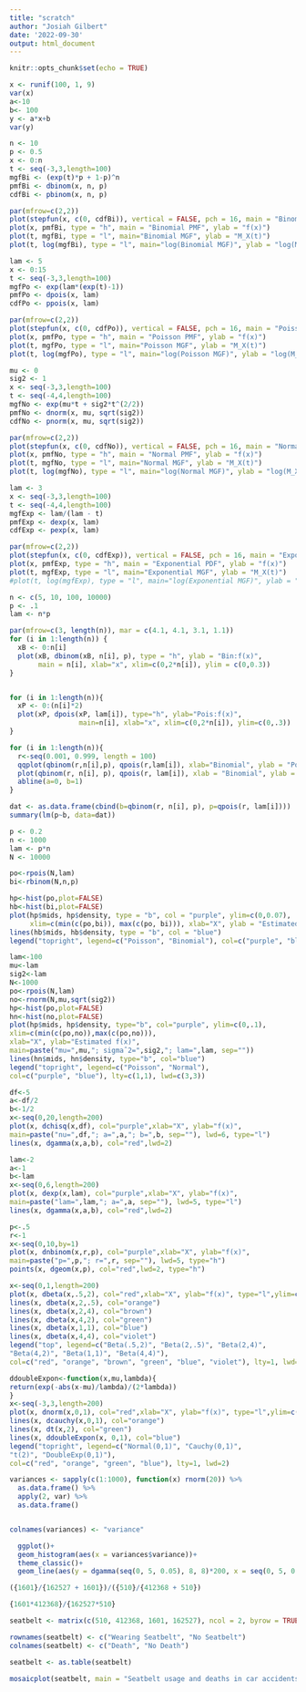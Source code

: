 ```yaml
---
title: "scratch"
author: "Josiah Gilbert"
date: '2022-09-30'
output: html_document
---
```




```r
knitr::opts_chunk$set(echo = TRUE)
```


```r
x <- runif(100, 1, 9)
var(x)
a<-10
b<- 100
y <- a*x+b
var(y)
```

```r
n <- 10
p <- 0.5
x <- 0:n
t <- seq(-3,3,length=100)
mgfBi <- (exp(t)*p + 1-p)^n
pmfBi <- dbinom(x, n, p)
cdfBi <- pbinom(x, n, p)

par(mfrow=c(2,2))
plot(stepfun(x, c(0, cdfBi)), vertical = FALSE, pch = 16, main = "Binomial CDF", ylab = "F(x)")
plot(x, pmfBi, type = "h", main = "Binomial PMF", ylab = "f(x)")
plot(t, mgfBi, type = "l", main="Binomial MGF", ylab = "M_X(t)")
plot(t, log(mgfBi), type = "l", main="log(Binomial MGF)", ylab = "log(M_X(t))")
```


```r
lam <- 5
x <- 0:15
t <- seq(-3,3,length=100)
mgfPo <- exp(lam*(exp(t)-1))
pmfPo <- dpois(x, lam)
cdfPo <- ppois(x, lam)

par(mfrow=c(2,2))
plot(stepfun(x, c(0, cdfPo)), vertical = FALSE, pch = 16, main = "Poisson CDF", ylab = "F(x)")
plot(x, pmfPo, type = "h", main = "Poisson PMF", ylab = "f(x)")
plot(t, mgfPo, type = "l", main="Poisson MGF", ylab = "M_X(t)")
plot(t, log(mgfPo), type = "l", main="log(Poisson MGF)", ylab = "log(M_X(t))")
```

```r
mu <- 0
sig2 <- 1
x <- seq(-3,3,length=100)
t <- seq(-4,4,length=100)
mgfNo <- exp(mu*t + sig2*t^(2/2))
pmfNo <- dnorm(x, mu, sqrt(sig2))
cdfNo <- pnorm(x, mu, sqrt(sig2))

par(mfrow=c(2,2))
plot(stepfun(x, c(0, cdfNo)), vertical = FALSE, pch = 16, main = "Normal CDF", ylab = "F(x)")
plot(x, pmfNo, type = "h", main = "Normal PMF", ylab = "f(x)")
plot(t, mgfNo, type = "l", main="Normal MGF", ylab = "M_X(t)")
plot(t, log(mgfNo), type = "l", main="log(Normal MGF)", ylab = "log(M_X(t))")
```

```r
lam <- 3
x <- seq(-3,3,length=100)
t <- seq(-4,4,length=100)
mgfExp <- lam/(lam - t)
pmfExp <- dexp(x, lam)
cdfExp <- pexp(x, lam)

par(mfrow=c(2,2))
plot(stepfun(x, c(0, cdfExp)), vertical = FALSE, pch = 16, main = "Exponential CDF", ylab = "F(x)")
plot(x, pmfExp, type = "h", main = "Exponential PDF", ylab = "f(x)")
plot(t, mgfExp, type = "l", main="Exponential MGF", ylab = "M_X(t)")
#plot(t, log(mgfExp), type = "l", main="log(Exponential MGF)", ylab = "log(M_X(t))")
```

```r
n <- c(5, 10, 100, 10000)
p <- .1
lam <- n*p

par(mfrow=c(3, length(n)), mar = c(4.1, 4.1, 3.1, 1.1))
for (i in 1:length(n)) {
  xB <- 0:n[i]
  plot(xB, dbinom(xB, n[i], p), type = "h", ylab = "Bin:f(x)",
       main = n[i], xlab="x", xlim=c(0,2*n[i]), ylim = c(0,0.3))
}


for (i in 1:length(n)){
  xP <- 0:(n[i]*2)
  plot(xP, dpois(xP, lam[i]), type="h", ylab="Pois:f(x)", 
                 main=n[i], xlab="x", xlim=c(0,2*n[i]), ylim=c(0,.3))
}

for (i in 1:length(n)){
  r<-seq(0.001, 0.999, length = 100)
  qqplot(qbinom(r,n[i],p), qpois(r,lam[i]), xlab="Binomial", ylab = "Poisson")
  plot(qbinom(r, n[i], p), qpois(r, lam[i]), xlab = "Binomial", ylab = "Poisson")
  abline(a=0, b=1)
}

dat <- as.data.frame(cbind(b=qbinom(r, n[i], p), p=qpois(r, lam[i])))
summary(lm(p~b, data=dat))
```



```r
p <- 0.2
n <- 1000
lam <- p*n
N <- 10000

po<-rpois(N,lam)
bi<-rbinom(N,n,p)

hp<-hist(po,plot=FALSE)
hb<-hist(bi,plot=FALSE)
plot(hp$mids, hp$density, type = "b", col = "purple", ylim=c(0,0.07),
     xlim=c(min(c(po,bi)), max(c(po, bi))), xlab="X", ylab = "Estimated f(x)", main = paste("n=", n, "; p=", p, "; lam=", lam, sep = ""))
lines(hb$mids, hb$density, type = "b", col = "blue")
legend("topright", legend=c("Poisson", "Binomial"), col=c("purple", "blue"), lty=c(1,1), lwd=c(3,3))
```

```r
lam<-100
mu<-lam
sig2<-lam
N<-1000
po<-rpois(N,lam)
no<-rnorm(N,mu,sqrt(sig2))
hp<-hist(po,plot=FALSE)
hn<-hist(no,plot=FALSE)
plot(hp$mids, hp$density, type="b", col="purple", ylim=c(0,.1),
xlim=c(min(c(po,no)),max(c(po,no))),
xlab="X", ylab="Estimated f(x)",
main=paste("mu=",mu,"; sigmaˆ2=",sig2,"; lam=",lam, sep=""))
lines(hn$mids, hn$density, type="b", col="blue")
legend("topright", legend=c("Poisson", "Normal"),
col=c("purple", "blue"), lty=c(1,1), lwd=c(3,3))
```

```r
df<-5
a<-df/2
b<-1/2
x<-seq(0,20,length=200)
plot(x, dchisq(x,df), col="purple",xlab="X", ylab="f(x)",
main=paste("nu=",df,"; a=",a,"; b=",b, sep=""), lwd=6, type="l")
lines(x, dgamma(x,a,b), col="red",lwd=2)
```

```r
lam<-2
a<-1
b<-lam
x<-seq(0,6,length=200)
plot(x, dexp(x,lam), col="purple",xlab="X", ylab="f(x)",
main=paste("lam=",lam,"; a=",a, sep=""), lwd=5, type="l")
lines(x, dgamma(x,a,b), col="red",lwd=2)
```


```r
p<-.5
r<-1
x<-seq(0,10,by=1)
plot(x, dnbinom(x,r,p), col="purple",xlab="X", ylab="f(x)",
main=paste("p=",p,"; r=",r, sep=""), lwd=5, type="h")
points(x, dgeom(x,p), col="red",lwd=2, type="h")
```

```r
x<-seq(0,1,length=200)
plot(x, dbeta(x,.5,2), col="red",xlab="X", ylab="f(x)", type="l",ylim=c(0,6))
lines(x, dbeta(x,2,.5), col="orange")
lines(x, dbeta(x,2,4), col="brown")
lines(x, dbeta(x,4,2), col="green")
lines(x, dbeta(x,1,1), col="blue")
lines(x, dbeta(x,4,4), col="violet")
legend("top", legend=c("Beta(.5,2)", "Beta(2,.5)", "Beta(2,4)",
"Beta(4,2)", "Beta(1,1)", "Beta(4,4)"),
col=c("red", "orange", "brown", "green", "blue", "violet"), lty=1, lwd=2)
```

```r
ddoubleExpon<-function(x,mu,lambda){
return(exp(-abs(x-mu)/lambda)/(2*lambda))
}
x<-seq(-3,3,length=200)
plot(x, dnorm(x,0,1), col="red",xlab="X", ylab="f(x)", type="l",ylim=c(0,1))
lines(x, dcauchy(x,0,1), col="orange")
lines(x, dt(x,2), col="green")
lines(x, ddoubleExpon(x, 0,1), col="blue")
legend("topright", legend=c("Normal(0,1)", "Cauchy(0,1)",
"t(2)", "DoubleExp(0,1)"),
col=c("red", "orange", "green", "blue"), lty=1, lwd=2)
```


```r
variances <- sapply(c(1:1000), function(x) rnorm(20)) %>% 
  as.data.frame() %>% 
  apply(2, var) %>% 
  as.data.frame()


colnames(variances) <- "variance"

  ggplot()+
  geom_histogram(aes(x = variances$variance))+
  theme_classic()+
  geom_line(aes(y = dgamma(seq(0, 5, 0.05), 8, 8)*200, x = seq(0, 5, 0.05)))
```








```r
({1601}/{162527 + 1601})/({510}/{412368 + 510})
```
```r
{1601*412368}/{162527*510}
```

```r
seatbelt <- matrix(c(510, 412368, 1601, 162527), ncol = 2, byrow = TRUE)

rownames(seatbelt) <- c("Wearing Seatbelt", "No Seatbelt")
colnames(seatbelt) <- c("Death", "No Death")

seatbelt <- as.table(seatbelt)

mosaicplot(seatbelt, main = "Seatbelt usage and deaths in car accidents", ylab = "Car accident", xlab = "Seatbelt Usage")
```




